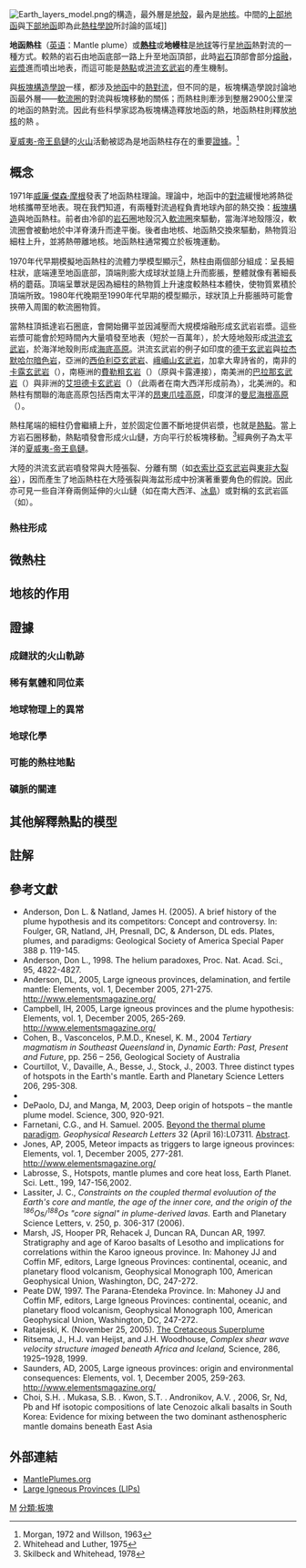{{Expand English|time=2020-12-23T09:43:23+00:00}}
{{noteTA
|T=zh-cn:地幔热柱; zh-tw:地函熱柱;
|1=zh-cn:地幔; zh-tw:地函;
}}

[[File:Earth_layers_model.png|thumb]]的構造，最外層是[[地殼|地殼]]，最內是[[地核|地核]]。中間的[[地幔#上部地函|上部地函]]與[[地幔#下部地函|下部地函]]即為此[[熱柱學說|熱柱學說]]所討論的區域]]
<!--[[File:1990s_Mathmos_Astro.jpg|thumb]]的基本原理類似[[熔岩燈|熔岩燈]]]]-->

'''地函熱柱'''（[[英语|英语]]：Mantle plume）或'''[[熱柱|熱柱]]'''或'''地幔柱'''是[[地球|地球]]等行星[[地幔|地函]]熱對流的一種方式。較熱的岩石由地函底部一路上升至地函頂部，此時[[岩石|岩石]]頂部會部分[[熔融|熔融]]，[[岩漿|岩漿]]進而噴出地表，而這可能是[[熱點_(地質學)|熱點]]或[[洪流玄武岩|洪流玄武岩]]的產生機制。

與[[板塊構造學說|板塊構造學說]]一樣，都涉及[[地函|地函]]中的[[熱對流|熱對流]]，但不同的是，板塊構造學說討論地函最外層——[[軟流圈|軟流圈]]的對流與板塊移動的關係；而熱柱則牽涉到整層2900公里深的地函的熱對流。因此有些科學家認為板塊構造釋放地函的熱，地函熱柱則釋放[[地核|地核]]的熱<!--，後者的量遠低於[[板塊邊界|板塊邊界]]所釋放的熱（見[[板塊構造學說|板塊構造學說]]）-->。

[[夏威夷-帝王島鏈|夏威夷-帝王島鏈]]的[[火山|火山]]活動被認為是地函熱柱存在的重要[[證據|證據]]。<ref>Morgan, 1972 and Willson, 1963</ref>

== 概念 == 
1971年[[威廉·傑森·摩根|威廉·傑森·摩根]]發表了地函熱柱理論。理論中，地函中的[[對流|對流]]緩慢地將熱從地核攜帶至地表。現在我們知道，有兩種對流過程負責地球內部的熱交換：[[板塊構造|板塊構造]]與地函熱柱。前者由冷卻的[[岩石圈|岩石圈]]地殼沉入[[軟流圈|軟流圈]]來驅動，當海洋地殼隱沒，軟流圈會被動地於中洋脊湧升而達平衡。後者由地核、地函熱交換來驅動，熱物質沿細柱上升，並將熱帶離地核。地函熱柱通常獨立於板塊運動。

1970年代早期模擬地函熱柱的流體力學模型顯示<ref>Whitehead and Luther, 1975</ref>，熱柱由兩個部分組成：呈長細柱狀，底端連至地函底部，頂端則膨大成球狀並隨上升而膨脹，整體就像有著細長柄的蘑菇。頂端呈蕈狀是因為細柱的熱物質上升速度較熱柱本體快，使物質累積於頂端所致。1980年代晚期至1990年代早期的模型顯示，球狀頂上升膨脹時可能會挾帶入周圍的軟流圈物質。

當熱柱頂抵達岩石圈底，會開始攤平並因減壓而大規模熔融形成玄武岩岩漿。這些岩漿可能會於短時間內大量噴發至地表（短於一百萬年），於大陸地殼形成[[洪流玄武岩|洪流玄武岩]]，於海洋地殼則形成[[海底高原|海底高原]]。洪流玄武岩的例子如印度的[[德干玄武岩|德干玄武岩]]與[[拉杰默哈尔暗色岩|拉杰默哈尔暗色岩]]，亞洲的[[西伯利亞玄武岩|西伯利亞玄武岩]]、[[峨嵋山玄武岩|峨嵋山玄武岩]]，加拿大卑詩省的{{tsl|en|Karmutsen Formation|卡爾馬森層}}，南非的[[卡露玄武岩|卡露玄武岩]]（{{lang|en|Karoo basalts}}），南極洲的[[費勒粗玄岩|費勒粗玄岩]]（{{lang|en|Ferrar dolerite}}）（原與卡露連接），南美洲的[[巴拉那玄武岩|巴拉那玄武岩]]（{{lang|en|Parana basalts}}）與非洲的[[艾坦德卡玄武岩|艾坦德卡玄武岩]]（{{lang|en|Etendeka basalts}}）（此兩者在南大西洋形成前為{{tsl|en|Paraná and Etendeka traps|巴拉那与伊滕德卡大型火成岩区域|一個玄武岩區}}），北美洲的{{tsl|en|Columbia River Basalt Group|哥伦比亚河大火成岩区域|哥倫比亞河玄武岩}}。和熱柱有關聯的海底高原包括西南太平洋的[[翁通爪哇高原|昂東爪哇高原]]，印度洋的[[曼尼海根高原|曼尼海根高原]]（{{lang|en|Maniheken plateau}}）。

熱柱尾端的細柱仍會繼續上升，並於固定位置不斷地提供岩漿，也就是[[熱點_(地質學)|熱點]]。當上方岩石圈移動，熱點噴發會形成火山鏈，方向平行於板塊移動。<ref>Skilbeck and Whitehead, 1978</ref>經典例子為太平洋的[[夏威夷-帝王島鏈|夏威夷-帝王島鏈]]。

大陸的洪流玄武岩噴發常與大陸張裂、分離有關（如[[衣索比亞高原|衣索比亞玄武岩]]與[[東非大裂谷|東非大裂谷]]），因而產生了地函熱柱在大陸張裂與海盆形成中扮演著重要角色的假說。因此亦可見一些自洋脊兩側延伸的火山鏈（如在南大西洋、[[冰島|冰島]]）或對稱的玄武岩區（如{{tsl|en|North Atlantic Igneous Province|北大西洋大型火成岩区域|東南格陵蘭玄武岩}}）。

=== 熱柱形成 ===
{{參見|瑞利－泰勒不穩定性}}

== 微熱柱 ==
{{空章節|time=2019-07-04T23:20:19+00:00|section=3}}

== 地核的作用 ==

== 證據 ==

=== 成鏈狀的火山軌跡 ===

=== 稀有氣體和同位素 ===

=== 地球物理上的異常 ===

=== 地球化學 ===

=== 可能的熱柱地點 ===

=== 礦脈的關連 ===

== 其他解釋熱點的模型 ==

== 註解 ==
{{reflist|2}}

== 參考文獻 ==
* Anderson, Don L. & Natland, James H. (2005). A brief history of the plume hypothesis and its competitors: Concept and controversy. In: Foulger, GR, Natland, JH, Presnall, DC, & Anderson, DL eds. Plates, plumes, and paradigms: Geological Society of America Special Paper 388 p. 119-145.
* Anderson, Don L., 1998. The helium paradoxes, Proc. Nat. Acad. Sci., 95, 4822-4827.
* Anderson, DL, 2005, Large igneous provinces, delamination, and fertile mantle: Elements, vol. 1, December 2005, 271-275. http://www.elementsmagazine.org/{{Wayback|url=http://www.elementsmagazine.org/ |date=20100227044526 }}
* Campbell, IH, 2005, Large igneous provinces and the plume hypothesis: Elements, vol. 1, December 2005, 265-269. http://www.elementsmagazine.org/{{Wayback|url=http://www.elementsmagazine.org/ |date=20100227044526 }}
* Cohen, B.,  Vasconcelos, P.M.D.,  Knesel, K. M., 2004  ''Tertiary magmatism in Southeast Queensland'' in, ''Dynamic Earth: Past, Present and Future'', pp. 256 – 256, Geological Society of Australia
* Courtillot, V., Davaille, A., Besse, J., Stock, J., 2003. Three distinct types of hotspots in the Earth's mantle.  Earth and Planetary Science Letters 206, 295-308.
* {{cite journal | author=Montelli R, Nolet G, Dahlen FA, Masters G, Engdahl ER, Hung SH | title=Finite-frequency tomography reveals a variety of plumes in the mantle | journal=[[科学_(期刊)|Science]] | volume=303 | issue=5656 | year=2004 | pages=338–43 | pmid=14657505 | doi=10.1126/science.1092485}}
* DePaolo, DJ, and Manga, M, 2003, Deep origin of hotspots – the mantle plume model. Science, 300, 920-921. 
* Farnetani, C.G., and H. Samuel. 2005. [http://www.geology.yale.edu/~hs344/WORK/PAPERS/grl_F_S_2005.pdf Beyond the thermal plume paradigm]{{dead link|date=2017年12月 |bot=InternetArchiveBot |fix-attempted=yes }}. ''Geophysical Research Letters'' 32 (April 16):L07311. [http://dx.doi.org/10.1029/2005GL022360 Abstract].
* Jones, AP, 2005, Meteor impacts as triggers to large igneous provinces: Elements, vol. 1, December 2005, 277-281. http://www.elementsmagazine.org/{{Wayback|url=http://www.elementsmagazine.org/ |date=20100227044526 }}
* Labrosse, S., Hotspots, mantle plumes and core heat loss, Earth Planet. Sci. Lett., 199, 147-156,2002.
* Lassiter, J. C., ''Constraints on the coupled thermal evoluution of the Earth's core and mantle, the age of the inner core, and the origin of the <sup>186</sup>Os/<sup>188</sup>Os "core signal" in plume-derived lavas.'' Earth and Planetary Science Letters, v. 250, p. 306-317 (2006).
* Marsh, JS, Hooper PR, Rehacek J, Duncan RA, Duncan AR, 1997. Stratigraphy and age of Karoo basalts of Lesotho and implications for correlations within the Karoo igneous province. In: Mahoney JJ and Coffin MF, editors, Large Igneous Provinces: continental, oceanic, and planetary flood volcanism, Geophysical Monograph 100, American Geophysical Union, Washington, DC, 247-272. 
* Peate DW, 1997. The Parana-Etendeka Province. In: Mahoney JJ and Coffin MF, editors, Large Igneous Provinces: continental, oceanic, and planetary flood volcanism, Geophysical Monograph 100, American Geophysical Union, Washington, DC, 247-272. 
* Ratajeski, K. (November 25, 2005). [http://serc.carleton.edu/research_education/cretaceous/superplume.html The Cretaceous Superplume]{{Wayback|url=http://serc.carleton.edu/research_education/cretaceous/superplume.html |date=20081204155444 }}
* Ritsema, J., H.J. van Heijst, and J.H. Woodhouse, ''Complex shear wave velocity structure imaged beneath Africa and Iceland,'' Science, 286, 1925–1928, 1999.
* Saunders, AD, 2005, Large igneous provinces: origin and environmental consequences: Elements, vol. 1, December 2005, 259-263. http://www.elementsmagazine.org/{{Wayback|url=http://www.elementsmagazine.org/ |date=20100227044526 }}
* Choi, S.H. . Mukasa, S.B. . Kwon, S.T. . Andronikov, A.V. , 2006, Sr, Nd, Pb and Hf isotopic compositions of late Cenozoic alkali basalts in South Korea: Evidence for mixing between the two dominant asthenospheric mantle domains beneath East Asia

== 外部連結 ==
* [http://www.mantleplumes.org/ MantlePlumes.org]{{Wayback|url=http://www.mantleplumes.org/ |date=20110119174346 }}
* [http://www.largeigneousprovinces.org/ Large Igneous Provinces (LIPs)]{{Wayback|url=http://www.largeigneousprovinces.org/ |date=20081220041951 }}

[[分類:地球動力學|M]]
[[分類:板塊|分類:板塊]]
